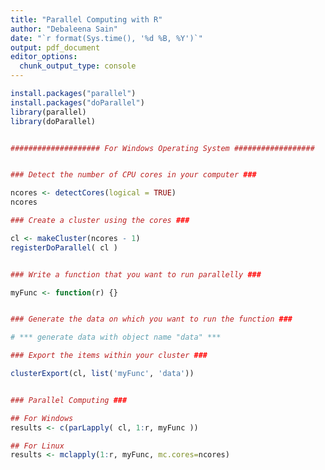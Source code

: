 ```yaml
---
title: "Parallel Computing with R"
author: "Debaleena Sain"
date: "`r format(Sys.time(), '%d %B, %Y')`"
output: pdf_document
editor_options: 
  chunk_output_type: console
---
```


```r
install.packages("parallel")
install.packages("doParallel")
library(parallel)
library(doParallel)


#################### For Windows Operating System ##################


### Detect the number of CPU cores in your computer ###

ncores <- detectCores(logical = TRUE)
ncores

### Create a cluster using the cores ###

cl <- makeCluster(ncores - 1)
registerDoParallel( cl )


### Write a function that you want to run parallelly ###

myFunc <- function(r) {}


### Generate the data on which you want to run the function ###

# *** generate data with object name "data" ***

### Export the items within your cluster ###

clusterExport(cl, list('myFunc', 'data'))


### Parallel Computing ###

## For Windows
results <- c(parLapply( cl, 1:r, myFunc ))

## For Linux
results <- mclapply(1:r, myFunc, mc.cores=ncores)






```
